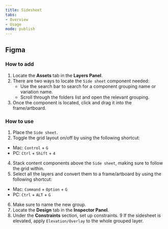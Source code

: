 ```yaml
---
title: Sidesheet
tabs: 
- Overview
- Usage
mode: publish
---
```



## Figma

### How to add

1. Locate the **Assets** tab in the **Layers Panel**.
2. There are two ways to locate the `Side sheet` component needed:
	* Use the search bar to search for a component grouping name or variation name.
	* Scroll through the folders list and open the relevant grouping.
3. Once the component is located, click and drag it into the frame/artboard. 


### How to use

1. Place the `Side sheet`. 
2. Toggle the grid layout on/off by using the following shortcut:
  * Mac: `Control` + `G`
  * PC: `Ctrl` + `Shift` + `4`
4. Stack content components above the `Side sheet`, making sure to follow the grid within. 
5. Select all the layers and convert them to a frame/artboard by using the following shortcut: 
  * Mac: `Command` + `Option` + `G`
  * PC: `Ctrl` + `ALT` + `G`
6. Make sure to name the new group. 
7. Locate the **Design** tab in the **Inspector Panel**.
8. Under the **Constraints** section, set up constraints.
9 If the sidesheet is elevated, apply `Elevation/Overlay` to the whole grouped layer.  
